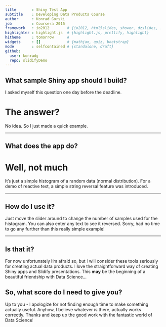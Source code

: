 ```yaml
---
title       : Shiny Test App
subtitle    : Developing Data Products Course
author      : Konrad Gorski
job         : Coursera 2015
framework   : io2012        # {io2012, html5slides, shower, dzslides, ...}
highlighter : highlight.js  # {highlight.js, prettify, highlight}
hitheme     : tomorrow      # 
widgets     : []            # {mathjax, quiz, bootstrap}
mode        : selfcontained # {standalone, draft}
github:
  user: konradg
  repo: slidifyDemo
---
```

## What sample Shiny app should I build?

I asked myself this question one day before the deadline.

# The answer?

No idea. So I just made a quick example.

---

## What does the app do?

# Well, not much

It's just a simple histogram of a random data (normal distribution). For a demo of reactive text, a simple string reversal feature was introduced.

---

## How do I use it?

Just move the slider around to change the number of samples used for the histogram. You can also enter any text to see it reversed.
Sorry, had no time to go any further than this really simple example!

---

## Is that it?

For now unfortunately I'm afraid so, but I will consider these tools seriously for creating actual data products. I love the straightforward way of creating Shiny apps and Slidify presentations. This **may** be the beginning of a beautiful friendship with Data Science...

## So, what score do I need to give you?

Up to you - I apologize for not finding enough time to make something actually useful. Anyhow, I believe whatever _is_ there, actually works correctly. Thanks and keep up the good work with the fantastic world of Data Science!
